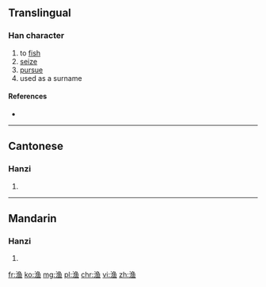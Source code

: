{{also|漁}}
==Translingual==

===Han character===
{{Han char|rn=85|rad=水|as=08|sn=11|four=|canj=水弓田一 (ENWM)}}

# to [[fish]]
# [[seize]]
# [[pursue]]
# used as a surname

====References====
* {{Han ref|kx=0633.371|hdz=31656.050|uh=6E14|ud=28180}}

----

==Cantonese==

===Hanzi===
{{yue-hanzi|jyut=jyu4|y=yu4|tra=漁}}

# {{defn|lang=yue|sort=水08}}

----

==Mandarin==

===Hanzi===
{{cmn-hanzi|tra=漁|pin=[[yú]] ([[yu2]])|wg=yü<sup>2</sup>}}

# {{defn|lang=cmn|sort=水08}}

[[fr:渔]]
[[ko:渔]]
[[mg:渔]]
[[pl:渔]]
[[chr:渔]]
[[vi:渔]]
[[zh:渔]]
